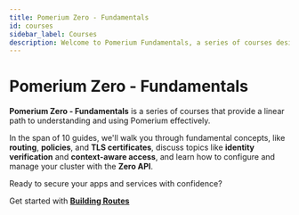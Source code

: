 ```yaml
---
title: Pomerium Zero - Fundamentals
id: courses
sidebar_label: Courses
description: Welcome to Pomerium Fundamentals, a series of courses designed to teach you the fundamentals of Pomerium so you can secure your applications with confidence.
---
```


# Pomerium Zero - Fundamentals

**Pomerium Zero - Fundamentals** is a series of courses that provide a linear path to understanding and using Pomerium effectively.

In the span of 10 guides, we'll walk you through fundamental concepts, like **routing**, **policies**, and **TLS certificates**, discuss topics like **identity verification** and **context-aware access**, and learn how to configure and manage your cluster with the **Zero API**.

Ready to secure your apps and services with confidence?


Get started with [**Building Routes**](/docs/courses/zero-fundamentals/build-routes.mdx)
